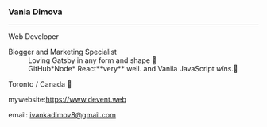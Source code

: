 ### Vania Dimova 
---

 Web Developer     
<dl>
    <dt>Blogger and Marketing Specialist</dt>
  <dd>Loving Gatsby in any form and shape 🥰</dd>
  <dd>GitHub*Node* React**very** well. and Vanila JavaScript <em>wins</em>.🍭</dd>
</dl>
Toronto / Canada 🐹 

 mywebsite:<https://www.devent.web> 

email: <ivankadimov8@gmail.com>

